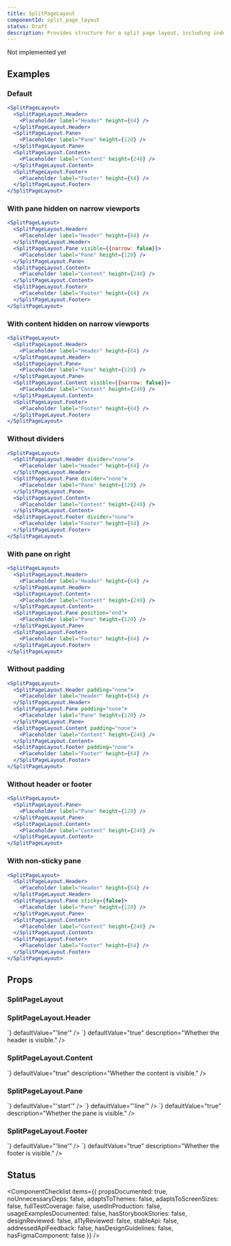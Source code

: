 ```yaml
---
title: SplitPageLayout
componentId: split_page_layout
status: Draft
description: Provides structure for a split page layout, including independent scrolling for the pane and content regions. Useful for responsive list/detail patterns, when an item in the pane updates the page content on selection.
---
```


<Note variant="warning">Not implemented yet</Note>

## Examples

### Default

```jsx
<SplitPageLayout>
  <SplitPageLayout.Header>
    <Placeholder label="Header" height={64} />
  </SplitPageLayout.Header>
  <SplitPageLayout.Pane>
    <Placeholder label="Pane" height={120} />
  </SplitPageLayout.Pane>
  <SplitPageLayout.Content>
    <Placeholder label="Content" height={240} />
  </SplitPageLayout.Content>
  <SplitPageLayout.Footer>
    <Placeholder label="Footer" height={64} />
  </SplitPageLayout.Footer>
</SplitPageLayout>
```

### With pane hidden on narrow viewports

```jsx
<SplitPageLayout>
  <SplitPageLayout.Header>
    <Placeholder label="Header" height={64} />
  </SplitPageLayout.Header>
  <SplitPageLayout.Pane visible={{narrow: false}}>
    <Placeholder label="Pane" height={120} />
  </SplitPageLayout.Pane>
  <SplitPageLayout.Content>
    <Placeholder label="Content" height={240} />
  </SplitPageLayout.Content>
  <SplitPageLayout.Footer>
    <Placeholder label="Footer" height={64} />
  </SplitPageLayout.Footer>
</SplitPageLayout>
```

### With content hidden on narrow viewports

```jsx
<SplitPageLayout>
  <SplitPageLayout.Header>
    <Placeholder label="Header" height={64} />
  </SplitPageLayout.Header>
  <SplitPageLayout.Pane>
    <Placeholder label="Pane" height={120} />
  </SplitPageLayout.Pane>
  <SplitPageLayout.Content visible={{narrow: false}}>
    <Placeholder label="Content" height={240} />
  </SplitPageLayout.Content>
  <SplitPageLayout.Footer>
    <Placeholder label="Footer" height={64} />
  </SplitPageLayout.Footer>
</SplitPageLayout>
```

### Without dividers

```jsx
<SplitPageLayout>
  <SplitPageLayout.Header divider="none">
    <Placeholder label="Header" height={64} />
  </SplitPageLayout.Header>
  <SplitPageLayout.Pane divider="none">
    <Placeholder label="Pane" height={120} />
  </SplitPageLayout.Pane>
  <SplitPageLayout.Content>
    <Placeholder label="Content" height={240} />
  </SplitPageLayout.Content>
  <SplitPageLayout.Footer divider="none">
    <Placeholder label="Footer" height={64} />
  </SplitPageLayout.Footer>
</SplitPageLayout>
```

### With pane on right

```jsx
<SplitPageLayout>
  <SplitPageLayout.Header>
    <Placeholder label="Header" height={64} />
  </SplitPageLayout.Header>
  <SplitPageLayout.Content>
    <Placeholder label="Content" height={240} />
  </SplitPageLayout.Content>
  <SplitPageLayout.Pane position="end">
    <Placeholder label="Pane" height={120} />
  </SplitPageLayout.Pane>
  <SplitPageLayout.Footer>
    <Placeholder label="Footer" height={64} />
  </SplitPageLayout.Footer>
</SplitPageLayout>
```

### Without padding

```jsx
<SplitPageLayout>
  <SplitPageLayout.Header padding="none">
    <Placeholder label="Header" height={64} />
  </SplitPageLayout.Header>
  <SplitPageLayout.Pane padding="none">
    <Placeholder label="Pane" height={120} />
  </SplitPageLayout.Pane>
  <SplitPageLayout.Content padding="none">
    <Placeholder label="Content" height={240} />
  </SplitPageLayout.Content>
  <SplitPageLayout.Footer padding="none">
    <Placeholder label="Footer" height={64} />
  </SplitPageLayout.Footer>
</SplitPageLayout>
```

### Without header or footer

```jsx
<SplitPageLayout>
  <SplitPageLayout.Pane>
    <Placeholder label="Pane" height={120} />
  </SplitPageLayout.Pane>
  <SplitPageLayout.Content>
    <Placeholder label="Content" height={240} />
  </SplitPageLayout.Content>
</SplitPageLayout>
```

### With non-sticky pane

```jsx
<SplitPageLayout>
  <SplitPageLayout.Header>
    <Placeholder label="Header" height={64} />
  </SplitPageLayout.Header>
  <SplitPageLayout.Pane sticky={false}>
    <Placeholder label="Pane" height={120} />
  </SplitPageLayout.Pane>
  <SplitPageLayout.Content>
    <Placeholder label="Content" height={240} />
  </SplitPageLayout.Content>
  <SplitPageLayout.Footer>
    <Placeholder label="Footer" height={64} />
  </SplitPageLayout.Footer>
</SplitPageLayout>
```

## Props

### SplitPageLayout

<PropsTable>
  <PropsTableSxRow />
</PropsTable>

### SplitPageLayout.Header

<PropsTable>
  <PropsTableRow
    name="divider"
    // TODO: Document ResponsiveValue
    // This prop accepts a viewport range map (i.e. {regular: ..., narrow: ...}) in addition to a single value.
    // The `regular` and `wide` keys of the viewport range map can be 'none' or 'line'.
    // The `narrow` key of the viewport range map can be 'none' or 'line' or 'filled'.
    type={`ResponsiveValue<
  'none' | 'line',
  'none' | 'line' | 'filled'
>`}
    defaultValue="'line'"
  />
  <PropsTableRow
    name="visible"
    type={`ResponsiveValue<boolean>`}
    defaultValue="true"
    description="Whether the header is visible."
  />
  <PropsTableRow
    name="padding"
    type={`| 'none'
| 'normal'
| 'condensed'`}
    defaultValue="'normal'"
  />
  <PropsTableSxRow />
</PropsTable>

### SplitPageLayout.Content

<PropsTable>
  <PropsTableRow
    name="width"
    type={`| 'full'
| 'medium'
| 'large'
| 'xlarge'`}
    defaultValue="'xlarge'"
    description="The maximum width of the content region."
  />
  <PropsTableRow
    name="visible"
    type={`ResponsiveValue<boolean>`}
    defaultValue="true"
    description="Whether the content is visible."
  />
  <PropsTableRow
    name="padding"
    type={`| 'none'
| 'normal'
| 'condensed'`}
    defaultValue="'normal'"
  />
  <PropsTableSxRow />
</PropsTable>

### SplitPageLayout.Pane

<PropsTable>
  <PropsTableRow
    name="position"
    type={`ResponsiveValue<
  'start' | 'end'
>`}
    defaultValue="'start'"
  />
  <PropsTableRow
    name="width"
    type={`| 'small'
| 'medium'
| 'large'`}
    defaultValue="'medium'"
    description="The width of the pane."
  />
  <PropsTableRow
    name="divider"
    type={`ResponsiveValue<
  'none' | 'line',
  'none' | 'line' | 'filled'
>`}
    defaultValue="'line'"
  />
  <PropsTableRow
    name="visible"
    type={`ResponsiveValue<boolean>`}
    defaultValue="true"
    description="Whether the pane is visible."
  />
  <PropsTableRow
    name="padding"
    type={`| 'none'
| 'normal'
| 'condensed'`}
    defaultValue="'normal'"
  />
  <PropsTableSxRow />
</PropsTable>

### SplitPageLayout.Footer

<PropsTable>
  <PropsTableRow
    name="divider"
    type={`ResponsiveValue<
  'none' | 'line',
  'none' | 'line' | 'filled'
>`}
    defaultValue="'line'"
  />
  <PropsTableRow
    name="visible"
    type={`ResponsiveValue<boolean>`}
    defaultValue="true"
    description="Whether the footer is visible."
  />
  <PropsTableRow
    name="padding"
    type={`| 'none'
| 'normal'
| 'condensed'`}
    defaultValue="'normal'"
  />
  <PropsTableSxRow />
</PropsTable>

## Status

<ComponentChecklist
  items={{
    propsDocumented: true,
    noUnnecessaryDeps: false,
    adaptsToThemes: false,
    adaptsToScreenSizes: false,
    fullTestCoverage: false,
    usedInProduction: false,
    usageExamplesDocumented: false,
    hasStorybookStories: false,
    designReviewed: false,
    a11yReviewed: false,
    stableApi: false,
    addressedApiFeedback: false,
    hasDesignGuidelines: false,
    hasFigmaComponent: false
  }}
/>
